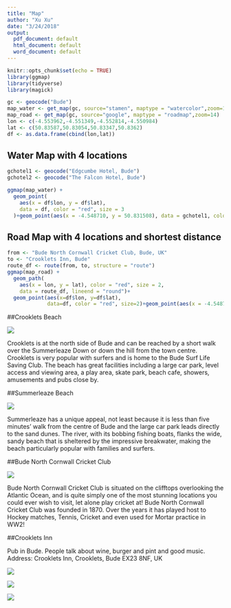 ```yaml
---
title: "Map"
author: "Xu Xu"
date: "3/24/2018"
output:
  pdf_document: default
  html_document: default
  word_document: default
---
```


```r
knitr::opts_chunk$set(echo = TRUE)
library(ggmap)
library(tidyverse)
library(magick)
```


```r
gc <- geocode("Bude")
map_water <- get_map(gc, source="stamen", maptype = "watercolor",zoom=14)
map_road <- get_map(gc, source="google", maptype = "roadmap",zoom=14)
lon <- c(-4.553962,-4.551349,-4.552814,-4.550984)
lat <- c(50.83587,50.83054,50.83347,50.8362)
df <- as.data.frame(cbind(lon,lat))
```

## Water Map with 4 locations

```r
gchotel1 <- geocode("Edgcumbe Hotel, Bude")
gchotel2 <- geocode("The Falcon Hotel, Bude")

ggmap(map_water) +
  geom_point(
    aes(x = df$lon, y = df$lat),
    data = df, color = "red", size = 3
  )+geom_point(aes(x = -4.548710, y = 50.831508), data = gchotel1, color = 'blue',size = 3)+geom_point(aes(x = -4.547889, y = 50.827222), data = gchotel2, color = 'blue',size = 3)+geom_text(data = gchotel1, aes(x = -4.548710, y = 50.831508,label = 'Edgcumbe Hotel'),size = 2)+geom_text(data = gchotel1, aes(x = -4.547889, y = 50.827222,label = 'The Falcon Hotel'),size = 2)
```

## Road Map with 4 locations and shortest distance 

```r
from <- "Bude North Cornwall Cricket Club, Bude, UK"
to <- "Crooklets Inn, Bude"
route_df <- route(from, to, structure = "route")
ggmap(map_road) +
  geom_path(
    aes(x = lon, y = lat), color = "red", size = 2,
    data = route_df, lineend = "round")+
  geom_point(aes(x=df$lon, y=df$lat),
             data=df, color = "red", size=2)+geom_point(aes(x = -4.548710, y = 50.831508), data = gchotel1, color = 'blue',size = 3)+geom_point(aes(x = -4.547889, y = 50.827222), data = gchotel2, color = 'blue',size = 3)+geom_text(data = gchotel1, aes(x = -4.548710, y = 50.831508,label = 'Edgcumbe Hotel'),size = 2)+geom_text(data = gchotel1, aes(x = -4.547889, y = 50.827222,label = 'The Falcon Hotel'),size = 2)
```

##Crooklets Beach

![](http://www.thebeachhaven.co.uk/wp-content/uploads/2014/04/7004173.jpg)

Crooklets is at the north side of Bude and can be reached by a short walk over the Summerleaze Down or down the hill from the town centre. Crooklets is very popular with surfers and is home to the Bude Surf Life Saving Club.  The beach has great facilities including a large car park, level access and viewing area, a play area, skate park, beach cafe, showers, amusements and pubs close by.  


##Summerleaze Beach

![](https://www.visitcornwall.com/sites/default/files/styles/product_image_breakpoints_theme_visitcornwall2_tablet_1x/public/Summerleaze%20Beach.jpg?itok=mAcLdzYM&timestamp=1319809738)

Summerleaze has a unique appeal, not least because it is less than five minutes’ walk from the centre of Bude and the large car park leads directly to the sand dunes. The river, with its bobbing fishing boats, flanks the wide, sandy beach that is sheltered by the impressive breakwater, making the beach particularly popular with families and surfers. 







##Bude North Cornwall Cricket Club

![](http://c7.alamy.com/comp/EWN015/action-at-bude-north-cornwall-cricket-club-beside-the-atlantic-ocean-EWN015.jpg)

Bude North Cornwall Cricket Club is situated on the clifftops overlooking the Atlantic Ocean, and is quite simply one of the most stunning locations you could ever wish to visit, let alone play cricket at! Bude North Cornwall Cricket Club was founded in 1870. Over the years it has played host to Hockey matches, Tennis, Cricket and even used for Mortar practice in WW2!


##Crooklets Inn


Pub in Bude. People talk about wine, burger and pint and good music.
Address: Crooklets Inn, Crooklets, Bude EX23 8NF, UK

![](https://media-cdn.tripadvisor.com/media/photo-o/03/c2/0a/07/crooklets-inn.jpg)

![](https://s-ec.bstatic.com/images/hotel/max1280x900/322/32218546.jpg)

![](https://t-ec.bstatic.com/images/hotel/max1280x900/108/10804711.jpg)

